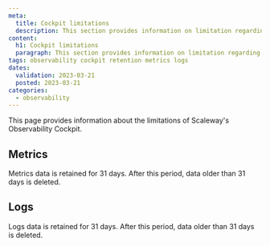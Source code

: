 ```yaml
---
meta:
  title: Cockpit limitations
  description: This section provides information on limitation regarding Obsverbaility's Cockpit
content:
  h1: Cockpit limitations
  paragraph: This section provides information on limitation regarding Obsverbaility's Cockpit
tags: observability cockpit retention metrics logs
dates:
  validation: 2023-03-21
  posted: 2023-03-21
categories:
  - observability
---
```


This page provides information about the limitations of Scaleway's Observability Cockpit.

## Metrics

Metrics data is retained for 31 days. After this period, data older than 31 days is deleted.

## Logs

Logs data is retained for 31 days. After this period, data older than 31 days is deleted.